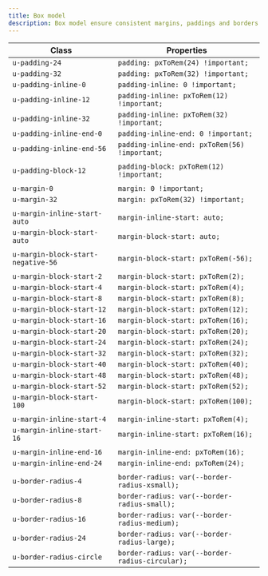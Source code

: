 ```yaml
---
title: Box model
description: Box model ensure consistent margins, paddings and borders across our products.
---
```


| Class                              | Properties                                      |
| ---------------------------------- | ----------------------------------------------- |
| `u-padding-24`                     | `padding: pxToRem(24) !important;`              |
| `u-padding-32`                     | `padding: pxToRem(32) !important;`              |
| `u-padding-inline-0`               | `padding-inline: 0 !important;`                 |
| `u-padding-inline-12`              | `padding-inline: pxToRem(12) !important;`       |
| `u-padding-inline-32`              | `padding-inline: pxToRem(32) !important;`       |
| `u-padding-inline-end-0`           | `padding-inline-end: 0 !important;`             |
| `u-padding-inline-end-56`          | `padding-inline-end: pxToRem(56) !important;`   |
|                                    |                                                 |
| `u-padding-block-12`               | `padding-block: pxToRem(12) !important;`        |
|                                    |                                                 |
| `u-margin-0`                       | `margin: 0 !important;`                         |
| `u-margin-32`                      | `margin: pxToRem(32) !important;`               |
|                                    |                                                 |
| `u-margin-inline-start-auto`       | `margin-inline-start: auto;`                    |
| `u-margin-block-start-auto`        | `margin-block-start: auto;`                     |
|                                    |                                                 |
| `u-margin-block-start-negative-56` | `margin-block-start: pxToRem(-56);`             |
|                                    |                                                 |
| `u-margin-block-start-2`           | `margin-block-start: pxToRem(2);`               |
| `u-margin-block-start-4`           | `margin-block-start: pxToRem(4);`               |
| `u-margin-block-start-8`           | `margin-block-start: pxToRem(8);`               |
| `u-margin-block-start-12`          | `margin-block-start: pxToRem(12);`              |
| `u-margin-block-start-16`          | `margin-block-start: pxToRem(16);`              |
| `u-margin-block-start-20`          | `margin-block-start: pxToRem(20);`              |
| `u-margin-block-start-24`          | `margin-block-start: pxToRem(24);`              |
| `u-margin-block-start-32`          | `margin-block-start: pxToRem(32);`              |
| `u-margin-block-start-40`          | `margin-block-start: pxToRem(40);`              |
| `u-margin-block-start-48`          | `margin-block-start: pxToRem(48);`              |
| `u-margin-block-start-52`          | `margin-block-start: pxToRem(52);`              |
| `u-margin-block-start-100`         | `margin-block-start: pxToRem(100);`             |
|                                    |                                                 |
| `u-margin-inline-start-4`          | `margin-inline-start: pxToRem(4);`              |
| `u-margin-inline-start-16`         | `margin-inline-start: pxToRem(16);`             |
|                                    |                                                 |
| `u-margin-inline-end-16`           | `margin-inline-end: pxToRem(16);`               |
| `u-margin-inline-end-24`           | `margin-inline-end: pxToRem(24);`               |
|                                    |                                                 |
| `u-border-radius-4`                | `border-radius: var(--border-radius-xsmall);`   |
| `u-border-radius-8`                | `border-radius: var(--border-radius-small);`    |
| `u-border-radius-16`               | `border-radius: var(--border-radius-medium);`   |
| `u-border-radius-24`               | `border-radius: var(--border-radius-large);`    |
| `u-border-radius-circle`           | `border-radius: var(--border-radius-circular);` |
